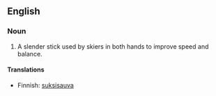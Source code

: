 {{wikipedia}}
==English==

===Noun===
{{en-noun|sg=[[ski]] [[pole]]}}

# A slender stick used by skiers in both hands to improve speed and balance.

====Translations====
{{trans-top|a slender stick used by skiers}}
*Finnish: [[suksisauva]]
{{trans-mid}}
{{trans-bottom}}